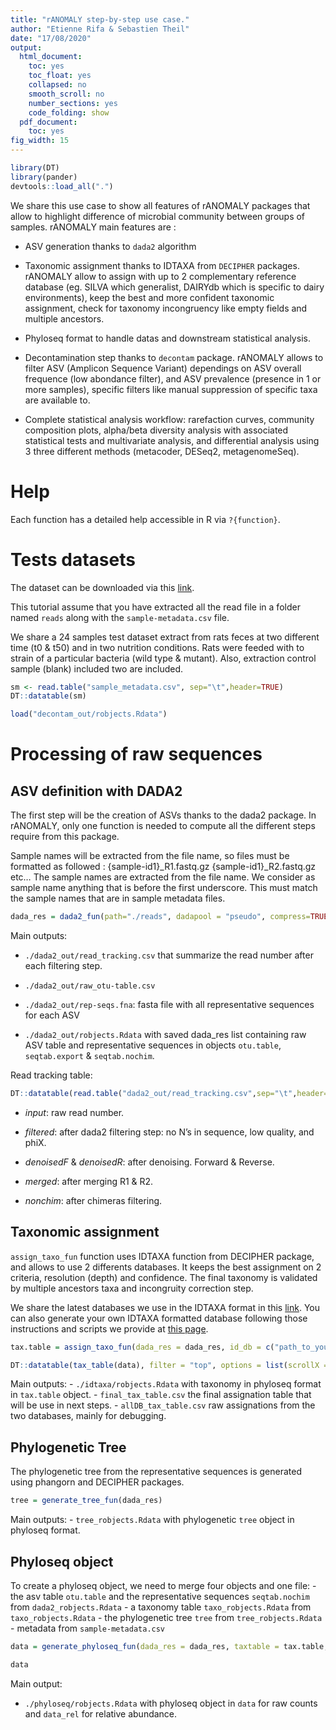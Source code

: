 ```yaml
---
title: "rANOMALY step-by-step use case."
author: "Etienne Rifa & Sebastien Theil"
date: "17/08/2020"
output:
  html_document:
    toc: yes
    toc_float: yes
    collapsed: no
    smooth_scroll: no
    number_sections: yes
    code_folding: show
  pdf_document:
    toc: yes
fig_width: 15
---
```



```r
library(DT)
library(pander)
devtools::load_all(".")
```
We share this use case to show all features of rANOMALY packages that allow to highlight difference of microbial community between groups of samples. rANOMALY main features are : 

* ASV generation thanks to `dada2` algorithm

* Taxonomic assignment thanks to IDTAXA from `DECIPHER` packages. rANOMALY allow to assign with up to 2 complementary reference database (eg. SILVA which generalist, DAIRYdb which is specific to dairy environments), keep the best and more confident taxonomic assignment, check for taxonomy incongruency like empty fields and multiple ancestors. 

* Phyloseq format to handle datas and downstream statistical analysis. 

* Decontamination step thanks to `decontam` package. rANOMALY allows to filter ASV (Amplicon Sequence Variant) dependings on ASV overall frequence (low abondance filter), and ASV prevalence (presence in 1 or more samples), specific filters like manual suppression of specific taxa are available to. 

* Complete statistical analysis workflow: rarefaction curves, community composition plots, alpha/beta diversity analysis with associated statistical tests and multivariate analysis, and differential analysis using 3 three different methods (metacoder, DESeq2, metagenomeSeq).


# Help

Each function has a detailed help accessible in R via `?{function}`.

# Tests datasets

The dataset can be downloaded via this [link](https://nextcloud.inrae.fr/s/Zx3iASe64x8oSoM).

This tutorial assume that you have extracted all the read file in a folder named `reads` along with the `sample-metadata.csv` file.

We share a 24 samples test dataset extract from rats feces at two different time (t0 & t50) and in two nutrition conditions. Rats were feeded with to strain of a particular bacteria (wild type & mutant). Also, extraction control sample (blank) included two are included. 

```r
sm <- read.table("sample_metadata.csv", sep="\t",header=TRUE)
DT::datatable(sm)
```

```r
load("decontam_out/robjects.Rdata")
```

# Processing of raw sequences

## ASV definition with DADA2

The first step will be the creation of ASVs thanks to the dada2 package.
In rANOMALY, only one function is needed to compute all the different steps require from this package.

Sample names will be extracted from the file name, so files must be formatted as followed :
{sample-id1}_R1.fastq.gz
{sample-id1}_R2.fastq.gz
etc...
The sample names are extracted from the file name. We consider as sample name anything that is before the first underscore. This must match the sample names that are in sample metadata files.

```r
dada_res = dada2_fun(path="./reads", dadapool = "pseudo", compress=TRUE, plot=FALSE)
```

Main outputs:

* `./dada2_out/read_tracking.csv` that summarize the read number after each filtering step.

* `./dada2_out/raw_otu-table.csv`

* `./dada2_out/rep-seqs.fna`: fasta file with all representative sequences for each ASV

* `./dada2_out/robjects.Rdata` with saved dada_res list containing raw ASV table and representative sequences in objects `otu.table`, `seqtab.export` & `seqtab.nochim`.


Read tracking table: 
```r
DT::datatable(read.table("dada2_out/read_tracking.csv",sep="\t",header=TRUE), filter = "top")
```

* *input*: raw read number.

* *filtered*: after dada2 filtering step: no N's in sequence, low quality, and phiX.

* *denoisedF* & *denoisedR*: after denoising. Forward & Reverse.

* *merged*: after merging R1 & R2.

* *nonchim*: after chimeras filtering.


## Taxonomic assignment

`assign_taxo_fun` function uses IDTAXA function from DECIPHER package, and allows to use 2 differents databases. It keeps the best assignment on 2 criteria, resolution (depth) and confidence. The final taxonomy is validated by multiple ancestors taxa and incongruity correction step.

We share the latest databases we use in the IDTAXA format in this [link](https://nextcloud.inrae.fr/s/YHi3fmDdEJt5cqR). You can also generate your own IDTAXA formatted database following those instructions and scripts we provide at  [this page](https://forgemia.inra.fr/umrf/ranomaly/-/wikis/idtaxa_db_proc).


```r
tax.table = assign_taxo_fun(dada_res = dada_res, id_db = c("path_to_your_banks/silva/SILVA_SSU_r132_March2018.RData","path_to_your_banks/DAIRYdb_v1.2.0_20190222_IDTAXA.RData") )
```

```r
DT::datatable(tax_table(data), filter = "top", options = list(scrollX = TRUE))
```


Main outputs:
- `./idtaxa/robjects.Rdata` with taxonomy in phyloseq format in `tax.table` object.
- `final_tax_table.csv` the final assignation table that will be use in next steps.
- `allDB_tax_table.csv` raw assignations from the two databases, mainly for debugging.

## Phylogenetic Tree

The phylogenetic tree from the representative sequences is generated using phangorn and DECIPHER packages.

```r
tree = generate_tree_fun(dada_res)
```

Main outputs:
- `tree_robjects.Rdata` with phylogenetic `tree` object in phyloseq format.

## Phyloseq object

To create a phyloseq object, we need to merge four objects and one file:
- the asv table `otu.table` and  the representative sequences `seqtab.nochim` from `dada2_robjects.Rdata`
- a taxonomy table `taxo_robjects.Rdata` from `taxo_robjects.Rdata`
- the phylogenetic tree `tree` from `tree_robjects.Rdata`
- metadata from `sample-metadata.csv`

```r
data = generate_phyloseq_fun(dada_res = dada_res, taxtable = tax.table, tree = tree, metadata = "./sample_metadata.csv")
```

```r
data
```


Main output:

* `./phyloseq/robjects.Rdata` with phyloseq object in `data` for raw counts and `data_rel` for relative abundance.

<!-- ## Decontamination -->

<!-- The `decontam_fun` function uses [decontam](https://www.bioconductor.org/packages/release/bioc/html/decontam.html) R package with control samples to filter contaminants. -->
<!-- The decontam package offers two main methods, frequency and prevalence (and then you can combine those methods). For frequency method, it is mandatory to have the dna concentration of each sample in phyloseq (and hence in the `sample-metadata.csv`). -->
<!-- "_In this method, the distribution of the frequency of each sequence feature as a function of the input DNA concentration is used to identify contaminants._" -->
<!-- In the prevalence methods no need of DNA quantification. -->
<!-- "_In this method, the prevalence (presence/absence across samples) of each sequence feature in true positive samples is compared to the prevalence in negative controls to identify contaminants._" -->

<!-- Tips: sequencing plateforms often quantify the DNA before sequencing, but do not automaticaly give the information. Just ask for it ;). -->

<!-- Our function integrates the basics ASV frequency (nb_reads_ASV/nb_total_reads) and prevalence (nb_sample_ASV/nb_total_sample) filtering. -->
<!-- As in our lab we had a known recurrent contaminant we included an option to filter out ASV based on they taxa names. -->

<!-- ```{r eval=FALSE} -->
<!-- data = decontam_fun(data = data, domain = "Bacteria", column = "type", ctrl_identifier = "control", spl_identifier = "sample", number = 100) -->
<!-- ``` -->

<!-- Main outputs: -->
<!-- - `robjects.Rdata` with contaminant filtered phyloseq object named `data`. -->
<!-- - `Exclu_out.csv`  list of filtered ASVs for each filtering step. -->
<!-- - Kronas [before](test/krona_no_filtering.html) and [after](test/krona_filtering.html) filtering. -->
<!-- - `raw_asv-table.csv` & `relative_asv-table.csv`. -->
<!-- - `venndiag_filtering.png`. -->

<!-- ![venndiag](./decontam_out/venndiag_filtering.png) -->

<!-- # Plots, diversity and statistics -->

<!-- !!! We are currently developping a ShinyApp to visualize your data, sub-select your samples/taxons and do all those analyses interactively !!! -->
<!-- [ExploreMetabar](https://forgemia.inra.fr/umrf/exploremetabar) -->

<!-- ## Rarefaction curves -->

<!-- In order to observe the sampling depth of each samples we start by plotting rarefactions curves. Those plots are generated by Plotly which makes the plots interactive. -->

<!-- ```{r rareproc, warning = FALSE, results='hide'} -->
<!-- rareplot = rarefaction(data, "souche_temps", 100 ) -->
<!-- ``` -->
<!-- ```{r rareplot} -->
<!-- htmltools::tagList(list(rareplot)) -->
<!-- ``` -->

<!-- ## Composition plots -->


<!-- Composition plots reveals here the top 10 genus present in our samples. -->
<!-- #TODO -->
<!-- Ord1 option control the... -->
<!-- Fact1 option control the... -->

<!-- ### Raw abundance -->
<!-- ```{r compo_raw, fig.width=10, warning=FALSE, message=FALSE} -->
<!-- bars_fun(data = data, top = 10, Ord1 = "souche_temps", Fact1 = "souche_temps", rank="Genus", relative = FALSE) -->
<!-- ``` -->

<!-- ### Relative abundance -->
<!-- ```{r compo_relative, fig.width=10, message=FALSE, warning=FALSE} -->
<!-- bars_fun(data = data, top = 10, Ord1 = "souche_temps", Fact1 = "souche_temps", rank="Genus", relative = TRUE) -->
<!-- ``` -->


<!-- ## Diversity analyses -->

<!-- ### Alpha diversity -->

<!-- This function computes various alpha diversity indexes and returns: -->
<!-- - a boxplot comparing conditions. -->
<!-- - a table of values -->
<!-- - an ANOVA analysis -->
<!-- - a wilcox result test comparing conditions and giving the significativity of the observed differences. -->
<!-- - a mixture model if your data include repetition in sampling. -->
<!-- All this in a single function. -->

<!-- ```{r alpha, warning=FALSE, message=FALSE, results = 'hide'} -->
<!-- alpha <- diversity_alpha_fun(data = data, output = "./plot_div_alpha/", column1 = "souche", column2 = "temps", column3 = "", supcovs = "", measures = c("Observed", "Shannon") ) -->
<!-- ``` -->

<!-- ### Table of diversity index values -->
<!-- The table of values for each indices you choose to compute. -->
<!-- ```{r alpha_tables} -->
<!-- pander(alpha$alphatable, style='rmarkdown') -->
<!-- ``` -->
<!-- ### Boxplots -->

<!-- The boxplots of those values. -->

<!-- ```{r alpha_boxplots, warnings = FALSE, message=FALSE, echo = TRUE} -->
<!-- ggplotly(alpha$plot) %>% -->
<!--   layout(boxmode = "group") -->
<!-- ``` -->

<!-- ### Tests on Observed index -->

<!-- #### ANOVA results -->

<!-- For each indices, you have access to the ANOVA test. Here we present the result for the "Observed" indice. -->

<!-- ```{r} -->
<!-- pander(alpha$Observed$anova) -->
<!-- ``` -->

<!-- #### Wilcox test -->

<!-- Wilcox tests are made on each factor you have entered, and the combination of the two. Here "souche" and "temps". -->

<!-- #### Wilcox test for "souche" factor -->
<!-- ```{r} -->
<!-- pander(alpha$Observed$wilcox_col1) -->
<!-- ``` -->
<!-- #### Wilcox test for "temps" factor FDR corrected. -->
<!-- ```{r} -->
<!-- pander(alpha$Observed$wilcox_col2_fdr) -->
<!-- ``` -->
<!-- #### Wilcox test for the collapsed factors -->
<!-- ```{r} -->
<!-- pander(alpha$Observed$wilcox_col2_collapsed) -->
<!-- ``` -->


<!-- ## Beta diversity -->

<!-- ```{r beta, warning=FALSE, results = 'hide'} -->
<!-- # beta <- diversity_beta_light(data = data, output = "./plot_div_beta/", glom = "ASV", column1 = "temps", column2 = "souche", covar ="") -->
<!-- beta = diversity_beta_light(data, col = "souche", cov="temps", dist0 = "bray", ord0 = "MDS", output="./plot_div_beta/", tests = TRUE) -->
<!-- beta2 = diversity_beta_light(data, col = "souche_temps", dist0 = "bray", ord0 = "MDS", output="./plot_div_beta/", tests = TRUE) -->
<!-- ``` -->
<!-- ### Ordination plot -->
<!-- ```{r beta_ordination, warning=FALSE} -->
<!-- ggplotly(beta$plot) -->
<!-- ggplotly(beta2$plot) -->
<!-- ``` -->


<!-- ### Statistical tests -->

<!-- * permanova -->

<!-- ```{r beta_test1, warning=FALSE} -->
<!-- beta$permanova -->
<!-- ``` -->

<!-- * pairwise permanova on concatenated factors -->

<!-- ```{r beta_test2, warning=FALSE} -->
<!-- pander(beta2$pairwisepermanova) -->
<!-- ``` -->



<!-- ## Differential analyses -->

<!-- ### Metacoder -->

<!-- ```{r,warning = FALSE, message = FALSE,  fig.keep='all', fig.align='left', fig.width = 15, fig.height = 10, echo = TRUE, results = 'hide'} -->
<!-- out1 = metacoder_fun(data = data, output = "./metacoder", column1 = "souche_temps", rank = "Family", signif = TRUE, plottrees = TRUE, min ="10", comp = "sauvage_t50~mutant_t50,sauvage_t0~mutant_t0") -->

<!-- ``` -->

<!-- - Table -->
<!-- ```{r,warning = FALSE, message = TRUE,  fig.keep='all', fig.align='left', fig.width = 15, fig.height = 10, echo = TRUE} -->
<!--  DT::datatable(out1$table, filter = "top", options = list(scrollX = TRUE)) -->
<!-- ``` -->

<!-- - Comparaison 1 -->
<!-- ```{r,warning = FALSE, message = TRUE,  fig.keep='all', fig.align='left', fig.width = 15, fig.height = 10, echo = TRUE} -->
<!--  out1$sauvage_t0_vs_mutant_t0$plot -->
<!-- ``` -->

<!-- - Comparaison 2 -->
<!-- ```{r,warning = FALSE, message = TRUE,  fig.keep='all', fig.align='left', fig.width = 15, fig.height = 10, echo = TRUE} -->
<!--  out1$sauvage_t50_vs_mutant_t50$plot -->
<!-- ``` -->



<!-- ### DESeq2 -->
<!-- ```{r,warning = FALSE, message = FALSE, echo = TRUE, fig.width = 15, results = 'hide'} -->
<!-- #fig.keep='all', fig.align='left', fig.width = 15, fig.height = 10 -->
<!-- out2 = deseq2_fun(data = data, output = "./deseq/", column1 = "souche_temps", verbose = 1, rank = "Family", comp = "sauvage_t50~mutant_t50,sauvage_t0~mutant_t0") -->
<!-- ``` -->

<!-- ```{r,warning = FALSE, message = FALSE, echo = TRUE, fig.width = 10} -->
<!-- ggplotly(out2$sauvage_t50_vs_mutant_t50$plot) -->
<!-- DT::datatable(out2$sauvage_t50_vs_mutant_t50$table, filter = "top", options = list(scrollX = TRUE)) -->
<!-- ``` -->

<!-- ### MetagenomeSeq -->

<!-- ```{r,warning = FALSE, message = TRUE,  fig.keep='all', fig.align='left', echo = TRUE, results = "hide"} -->
<!-- out3 = metagenomeseq_fun(data = data, output = "./metagenomeseq/", column1 = "souche_temps", verbose = 1, rank = "Family", comp = "sauvage_t50~mutant_t50,sauvage_t0~mutant_t0") -->
<!-- ``` -->

<!-- ```{r,warning = FALSE, message = TRUE,  fig.keep='all', fig.align='left', echo = TRUE} -->
<!-- ggplotly(out3$sauvage_t50_vs_mutant_t50$plot) -->

<!-- DT::datatable(out3$sauvage_t50_vs_mutant_t50$table, filter = "top", options = list(scrollX = TRUE)) -->
<!-- ``` -->

<!-- ### Aggregate methods -->

<!-- ```{r,warning = FALSE, message = TRUE,  fig.keep='all', fig.align='left', fig.height = 10, echo = TRUE, results = "hide"} -->
<!-- resF = aggregate_fun(data = data, metacoder = "./metacoder/metacoder_signif_Family.csv", deseq = "./deseq/", mgseq = "./metagenomeseq/", output = "./aggregate_diff/", column1 = "souche_temps", column2 = NULL, verbose = 1, rank = "Genus", comp = "sauvage_t50~mutant_t50,sauvage_t0~mutant_t0") -->
<!-- ``` -->

<!-- ```{r,warning = FALSE, message = TRUE,  fig.keep='all', fig.align='left'} -->
<!-- ggplotly(resF$sauvage_t0_vs_mutant_t0$plot) -->

<!-- ggplotly(resF$sauvage_t50_vs_mutant_t50$plot) -->

<!-- DT::datatable(resF$table, filter = "top", options = list(scrollX = TRUE)) -->
<!-- ``` -->
